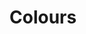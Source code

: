 
<Meta title="Design/Colours" />

# Colours

<ColorPalette>
  <ColorItem
    title="Monochrome"
    subtitle="Neutral greys used throughout"
    colors={['#F2F0EA', '#E9E6DC', '#DAD9D7', '#989690', '#797771']}
  />
  <ColorItem
    title="Carnegie Red"
    subtitle="Brand red colour"
    colors={['#CF1126', '#B81C1C']}
  />
  <ColorItem title="Green" colors={['#17A159']} />
  <ColorItem title="Blue" colors={['#C0D3E5', '#203298']} />
  <ColorItem title="Purple" colors={['#A61DA9']} />
</ColorPalette>
